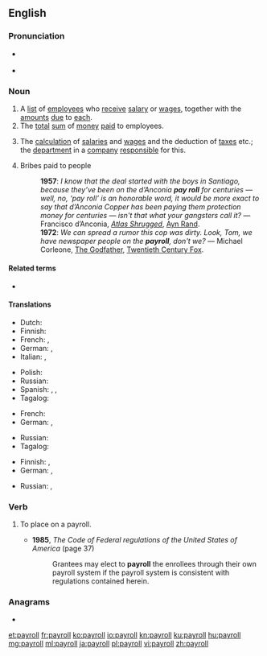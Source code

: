 ==English==

===Pronunciation===
* {{a|UK}} {{IPA|/ˈpeɪɹəʊl/|lang=en}}
* {{a|US}} {{IPA|/ˈpeɪɹoʊl/|lang=en}}

{{wikipedia}}

===Noun===
{{en-noun}}

# A [[list]] of [[employee]]s who [[receive]] [[salary]] or [[wages]], together with the [[amount]]s [[due]] to [[each]].
# The [[total]] [[sum]] of [[money]] [[paid]] to employees.
# {{label|en|accounting}} The [[calculation]] of [[salary|salaries]] and [[wage]]s and the deduction of [[tax]]es etc.; the [[department]] in a [[company]] [[responsible]] for this.
# {{label|en|euphemistic}} Bribes paid to people
#: '''1957''': ''I know that the deal started with the boys in Santiago, because they’ve been on the d’Anconia '''pay roll''' for centuries — well, no, ‘pay roll’ is an honorable word, it would be more exact to say that d’Anconia Copper has been paying them protection money for centuries — isn't that what your gangsters call it?'' — Francisco d’Anconia, ''[[w:Atlas Shrugged|Atlas Shrugged]]'', [[w:Ayn Rand|Ayn Rand]].
#: '''1972''': ''We can spread a rumor this cop was dirty. Look, Tom, we have newspaper people on the '''payroll''', don't we?'' — Michael Corleone, [[w:The Godfather|The Godfather]], [[w:Twentieth Century Fox|Twentieth Century Fox]].

====Related terms====
* {{l|en|payslip}}

====Translations====
{{trans-top|list of employees who receive salary or wages, together with the amounts due to each}}
* Dutch: {{t+|nl|loonlijst}}
* Finnish: {{t|fi|palkkalista}}
* French: {{t|fr|registre de paie|m}}, {{t+|fr|paie|f}}
* German: {{t+|de|Gehaltsliste|f}}, {{t|de|Lohnliste|f}}
* Italian: {{t|it|ruolino paga|m}}, {{t|it|ruolo paga|m}}
{{trans-mid}}
* Polish: {{t|pl|[[lista]] [[płac]]|f}}
* Russian: {{t|ru|платежные ведомости|f-p|sc=Cyrl}}
* Spanish: {{t|es|nómina|f}} {{qualifier|Latin America}}, {{t|es|planilla|f}} {{qualifier|Central America}}, {{t|es|plantilla|f}} {{qualifier|Spain}}
* Tagalog: {{t|tl|talasahuran}}
{{trans-bottom}}

{{trans-top|total sum of money paid to employees}}
* French: {{t+|fr|masse salariale|f}}
* German: {{t|de|Gehaltskosten|f}}, {{t|de|Lohnkosten|f}}
{{trans-mid}}
* Russian: {{t|ru|[[фонд]] [[заработная плата|заработной платы]]|m}}
* Tagalog: {{t|tl|talasahuran}}
{{trans-bottom}}

{{trans-top|calculation of salaries and wages, department that does this}}
* Finnish: {{t|fi|palkanlaskenta}}, {{t|fi|palkkatoimisto}}
* German: {{t|de|Gehaltsabrechnung|f}}, {{t|de|Lohn- und Gehaltsabteilung|f}}
{{trans-mid}}
* Russian: {{t|ru|расчётный лист|m}}, {{t|ru|платёжная ве́домость|f}}
{{trans-bottom}}

===Verb===
{{en-verb}}

# {{label|en|transitive}} To place on a payroll.
#* '''1985''', ''The Code of Federal regulations of the United States of America'' (page 37)
#*: Grantees may elect to '''payroll''' the enrollees through their own payroll system if the payroll system is consistent with regulations contained herein.

===Anagrams===
* {{l|en|polarly}}

[[et:payroll]]
[[fr:payroll]]
[[ko:payroll]]
[[io:payroll]]
[[kn:payroll]]
[[ku:payroll]]
[[hu:payroll]]
[[mg:payroll]]
[[ml:payroll]]
[[ja:payroll]]
[[pl:payroll]]
[[vi:payroll]]
[[zh:payroll]]